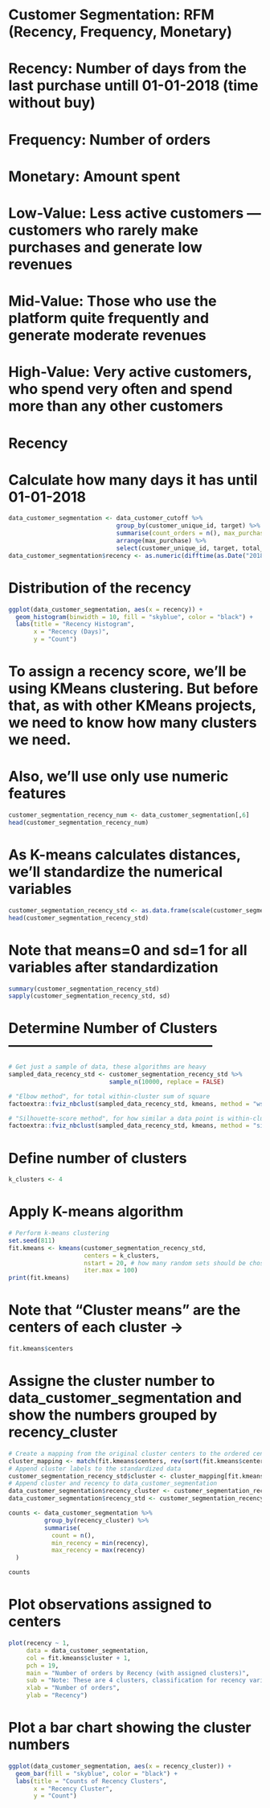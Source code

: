 
# Customer Segmentation: RFM (Recency, Frequency, Monetary)
# Recency: Number of days from the last purchase untill 01-01-2018 (time without buy)
# Frequency: Number of orders
# Monetary: Amount spent
# Low-Value: Less active customers — customers who rarely make purchases and generate low revenues
# Mid-Value: Those who use the platform quite frequently and generate moderate revenues
# High-Value: Very active customers, who spend very often and spend more than any other customers

# Recency
# Calculate how many days it has until 01-01-2018
```{r}
data_customer_segmentation <- data_customer_cutoff %>%
                              group_by(customer_unique_id, target) %>%
                              summarise(count_orders = n(), max_purchase = max(order_purchase_timestamp), total_paid = sum(total_payment)) %>%
                              arrange(max_purchase) %>%
                              select(customer_unique_id, target, total_paid, count_orders, max_purchase)
data_customer_segmentation$recency <- as.numeric(difftime(as.Date("2018-01-01"), data_customer_segmentation$max_purchase, units = "days"))
```

# Distribution of the recency
```{r}
ggplot(data_customer_segmentation, aes(x = recency)) +
  geom_histogram(binwidth = 10, fill = "skyblue", color = "black") +
  labs(title = "Recency Histogram",
       x = "Recency (Days)",
       y = "Count")
```

# To assign a recency score, we’ll be using KMeans clustering. But before that, as with other KMeans projects, we need to know how many clusters we need.
# Also, we'll use only use numeric features
```{r}
customer_segmentation_recency_num <- data_customer_segmentation[,6]
head(customer_segmentation_recency_num)
```

# As K-means calculates distances, we'll standardize the numerical variables
```{r}
customer_segmentation_recency_std <- as.data.frame(scale(customer_segmentation_recency_num))
head(customer_segmentation_recency_std)
```

# Note that means=0 and sd=1 for all variables after standardization
```{r}
summary(customer_segmentation_recency_std)
sapply(customer_segmentation_recency_std, sd)
```

# Determine Number of Clusters --------------------------------------------
```{r}
# Get just a sample of data, these algorithms are heavy
sampled_data_recency_std <- customer_segmentation_recency_std %>%
                            sample_n(10000, replace = FALSE)

# "Elbow method", for total within-cluster sum of square
factoextra::fviz_nbclust(sampled_data_recency_std, kmeans, method = "wss")

# "Silhouette-score method", for how similar a data point is within-cluster
factoextra::fviz_nbclust(sampled_data_recency_std, kmeans, method = "silhouette")
```

# Define number of clusters
```{r}
k_clusters <- 4
```

# Apply K-means algorithm
```{r}
# Perform k-means clustering
set.seed(811)
fit.kmeans <- kmeans(customer_segmentation_recency_std,
                     centers = k_clusters,
                     nstart = 20, # how many random sets should be chosen
                     iter.max = 100)
print(fit.kmeans)
```

# Note that "Cluster means" are the centers of each cluster ->
```{r} 
fit.kmeans$centers
```

# Assigne the cluster number to data_customer_segmentation and show the numbers grouped by recency_cluster
```{r}
# Create a mapping from the original cluster centers to the ordered centers
cluster_mapping <- match(fit.kmeans$centers, rev(sort(fit.kmeans$centers)))
# Append cluster labels to the standardized data
customer_segmentation_recency_std$cluster <- cluster_mapping[fit.kmeans$cluster]
# Append cluster and recency to data_customer_segmentation
data_customer_segmentation$recency_cluster <- customer_segmentation_recency_std$cluster
data_customer_segmentation$recency_std <- customer_segmentation_recency_std$recency

counts <- data_customer_segmentation %>%
          group_by(recency_cluster) %>%
          summarise(
            count = n(),
            min_recency = min(recency),
            max_recency = max(recency)
  )

counts
```

# Plot observations assigned to centers
```{r}
plot(recency ~ 1,
     data = data_customer_segmentation,
     col = fit.kmeans$cluster + 1,
     pch = 19,
     main = "Number of orders by Recency (with assigned clusters)",
     sub = "Note: These are 4 clusters, classification for recency variable",
     xlab = "Number of orders",
     ylab = "Recency")
```

# Plot a bar chart showing the cluster numbers
```{r}
ggplot(data_customer_segmentation, aes(x = recency_cluster)) +
  geom_bar(fill = "skyblue", color = "black") +
  labs(title = "Counts of Recency Clusters",
       x = "Recency Cluster",
       y = "Count")
```
